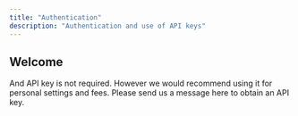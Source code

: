 ```yaml
---
title: "Authentication"
description: "Authentication and use of API keys"
---
```


## Welcome

And API key is not required. However we would recommend using it for personal settings and fees.
Please send us a message here to obtain an API key.
